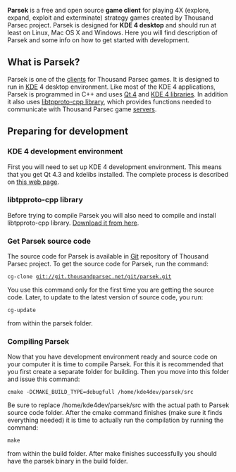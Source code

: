 '''Parsek''' is a free and open source '''game client''' for playing 4X (explore, expand, exploit and exterminate) strategy games created by Thousand Parsec project. Parsek is designed for '''KDE 4 desktop''' and should run at least on Linux, Mac OS X and Windows. Here you will find description of Parsek and some info on how to get started with development.

== What is Parsek? ==
Parsek is one of the [[clients]] for Thousand Parsec games. It is designed to run in [http://www.kde.org/ KDE] 4 desktop environment. Like most of the KDE 4 applications, Parsek is programmed in C++ and uses [http://doc.trolltech.com/latest/ Qt 4] and [http://api.kde.org/4.x-api/kdelibs-apidocs/ KDE 4 libraries]. In addition it also uses [http://www.thousandparsec.net/tp/dev/documents/libtpproto-cpp/html/ libtpproto-cpp library], which provides functions needed to communicate with Thousand Parsec game [[servers]].

== Preparing for development ==

=== KDE 4 development environment ===
First you will need to set up KDE 4 development environment. This means that you get Qt 4.3 and kdelibs installed. The complete process is described on [http://developernew.kde.org/Getting_Started/Build/Unstable_Version this web page].

=== libtpproto-cpp library ===
Before trying to compile Parsek you will also need to compile and install libtpproto-cpp library. [http://sourceforge.net/project/showfiles.php?group_id=132078&package_id=153887 Download it from here].

=== Get Parsek source code ===
The source code for Parsek is available in [[Git]] repository of Thousand Parsec project. To get the source code for Parsek, run the command:
 
 cg-clone git://git.thousandparsec.net/git/parsek.git

You use this command only for the first time you are getting the source code. Later, to update to the latest version of source code, you run: 

 cg-update

from within the parsek folder. 

=== Compiling Parsek ===
Now that you have development environment ready and source code on your computer it is time to compile Parsek. For this it is recommended that you first create a separate folder for building. Then you move into this folder and issue this command: 

 cmake -DCMAKE_BUILD_TYPE=debugfull /home/kde4dev/parsek/src

Be sure to replace /home/kde4dev/parsek/src with the actual path to Parsek source code folder. After the cmake command finishes (make sure it finds everything needed) it is time to actually run the compilation by running the command: 

 make

from within the build folder. After make finishes successfully you should have the parsek binary in the build folder.